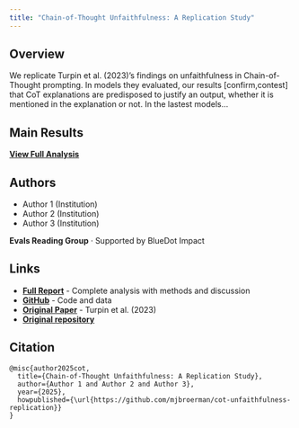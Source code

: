 ```yaml
---
title: "Chain-of-Thought Unfaithfulness: A Replication Study"
---
```


## Overview

We replicate Turpin et al. (2023)'s findings on unfaithfulness in Chain-of-Thought prompting. In models they evaluated, our results [confirm,contest] that CoT explanations are predisposed to justify an output, whether it is mentioned in the explanation or not. In the lastest models...

## Main Results

<!-- ![Figure 1: CoT accuracy](results/figure1.png) -->

<!-- ![Table 1: CoT accuracy](results/table1.png) -->

**[View Full Analysis](analysis.qmd)** 

## Authors

- Author 1 (Institution)
- Author 2 (Institution)
- Author 3 (Institution)

**Evals Reading Group** · Supported by BlueDot Impact

## Links

- **[Full Report](analysis.qmd)** - Complete analysis with methods and discussion
- **[GitHub](https://github.com/mjbroerman/cot_unfaithfulness_replication)** - Code and data
- **[Original Paper](https://arxiv.org/abs/2305.04388)** - Turpin et al. (2023)
- **[Original repository](github.com/milesaturpin/cot-unfaithfulness)**

## Citation

```
@misc{author2025cot,
  title={Chain-of-Thought Unfaithfulness: A Replication Study},
  author={Author 1 and Author 2 and Author 3},
  year={2025},
  howpublished={\url{https://github.com/mjbroerman/cot-unfaithfulness-replication}}
}
```